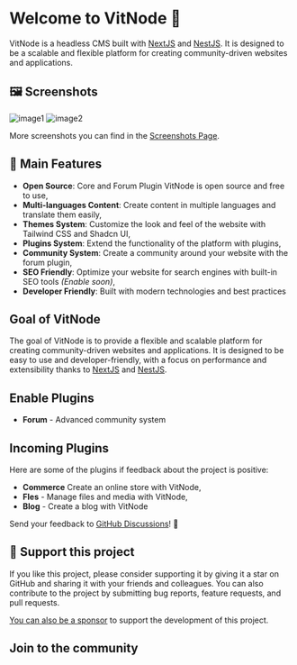 

# Welcome to VitNode 👋

VitNode is a headless CMS built with [NextJS](https://nextjs.org/) and [NestJS](https://nestjs.com/). It is designed to be a scalable and flexible platform for creating community-driven websites and applications.

## 🖼️ Screenshots

<div className="flex flex-col gap-5 my-5">
  <Image src={image1} alt="image1" />
  <Image src={image2} alt="image2" />
</div>

More screenshots you can find in the [Screenshots Page](/screenshots).

## 🎸 Main Features

- **Open Source**: Core and Forum Plugin VitNode is open source and free to use,
- **Multi-languages Content**: Create content in multiple languages and translate them easily,
- **Themes System**: Customize the look and feel of the website with Tailwind CSS and Shadcn UI,
- **Plugins System**: Extend the functionality of the platform with plugins,
- **Community System**: Create a community around your website with the forum plugin,
- **SEO Friendly**: Optimize your website for search engines with built-in SEO tools _(Enable soon)_,
- **Developer Friendly**: Built with modern technologies and best practices

## Goal of VitNode

The goal of VitNode is to provide a flexible and scalable platform for creating community-driven websites and applications. It is designed to be easy to use and developer-friendly, with a focus on performance and extensibility thanks to [NextJS](https://nextjs.org/) and [NestJS](https://nestjs.com/).

## Enable Plugins

- **Forum** - Advanced community system

## Incoming Plugins

Here are some of the plugins if feedback about the project is positive:

- **Commerce** Create an online store with VitNode,
- **Fles** - Manage files and media with VitNode,
- **Blog** - Create a blog with VitNode

Send your feedback to [GitHub Discussions](https://github.com/aXenDeveloper/vitnode/discussions)! 🚀

## 🫶 Support this project

If you like this project, please consider supporting it by giving it a star on GitHub and sharing it with your friends and colleagues. You can also contribute to the project by submitting bug reports, feature requests, and pull requests.

[You can also be a sponsor](https://github.com/sponsors/aXenDeveloper) to support the development of this project.

## Join to the community


<Cards>
  <Card title="GitHub" href="https://github.com/aXenDeveloper/vitnode/discussions" />
</Cards>
